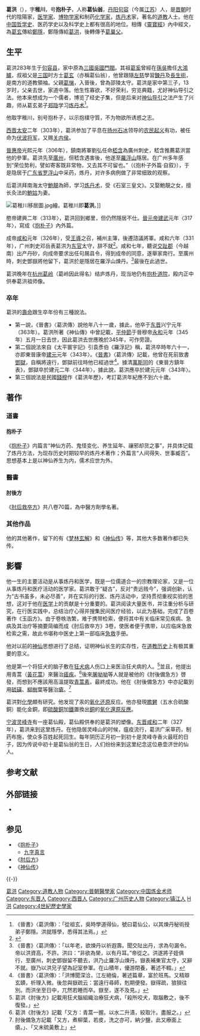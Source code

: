 {{Infobox Taoist<!-- 道教人物信息框 -->
| 圖像            = 葛洪.jpg
| 圖像說明        = 
| 姓名            = 葛洪
| 字              = 稚川
| 號              = 抱朴子
| 出生日期        = 283年 <!-- {{birth date and age|YYYY|MM|DD}} 或 {{birth date|YYYY|MM|DD}} -->
| 出生地          = [[西晉|西晉]][[丹阳|丹阳]][[句容|句容]]（今属[[江苏|江苏]]）
| 逝世日期        = {{Death year and age|343|283}}
| 逝世地点        = [[东晋|东晋]][[丹阳|丹阳]][[句容|句容]]（今属[[江苏|江苏]]）
| 居住地          = [[句容|句容]]
| 籍貫            = 
| 公民權          =
| 國籍            =  
| 種族            =  [[汉族|汉族]]
| 著名成就        = [[医学|医学]]、[[炼丹术|炼丹术]]
| 宗派            = 
| 呼號            = 葛仙翁
| 修行法門        = 
| 頭銜            = 
| 教育程度        = 
| 修煉地          = 
| 師承            = 
| 徒弟與學生      = 
| 何者的化身與轉世= 
| 轉世為          = 
| 傳人            = 
| 著作            = 
《[[抱朴子|抱朴子]]》<br />《[[梦林玄解|梦林玄解]]》<br />《[[神仙传|神仙传]]》<br />《[[肘后救卒方|肘后救卒方]]》
| 獎項            = 
| 簽名            = 
| 備註            = 
}}
{{for|南宋大臣葛洪|葛洪 (南宋)}}
{{道教}}
'''葛洪'''（{{bd|283年||343年|catIdx=G葛}}），字'''稚川'''，号'''抱朴子'''，人称'''葛仙翁'''，[[丹阳|丹阳]][[句容|句容]]（今属[[江苏|江苏]]）人，是[[晋朝|晋朝]]时代的陰陽家，[[医学家|医学家]]、[[博物学家|博物学家]]和制药[[化学家|化学家]]，[[炼丹术|炼丹术]]家，著名的[[道教|道教]]人士。他在[[中国哲学史|中国哲学史]]、医药学史以及科学史上都有很高的地位。相傳《[[靈寶經|靈寶經]]》內中經文，為[[葛玄|葛玄]]傳給[[鄭隱_(西晉)|鄭隱]]，鄭隱傳給[[葛洪|葛洪]]，後轉傳予[[葛巢父|葛巢父]]。

==生平==
葛洪283年生于[[句容县|句容县]]，家中原為[[三國|三國]][[吳國|吳國]][[門閥|門閥]]。其祖[[葛奚|葛奚]]曾經在[[孫吳|孫吳]]擔任[[大鴻臚|大鴻臚]]，叔祖父是[[三国|三国]]时方士[[葛玄|葛玄]]（亦稱葛仙翁），他曾跟隨[[左慈|左慈]]學習[[鍊丹|鍊丹]]及[[長生術|長生術]]，是南方的道教領袖。父親[[葛悌|葛悌]]，入晉後，曾為邵陵太守。葛洪是家中第三子，13岁时，父亲去世，家道中落。他生性寡欲，不好荣利，穷览典籍，尤好神仙导引之法。他本来想成为一个儒者，博览了经史子集，但是后来对[[神仙|神仙]][[导引|导引]]之法产生了兴趣，师从葛玄弟子[[郑隐|郑隐]]学习[[炼丹术|炼丹术]]<ref>《晉書》〈葛洪傳〉：「從祖玄，吳時學道得仙，號曰葛仙公，以其煉丹秘術授弟子鄭隱。洪就隱學，悉得其法焉。」</ref>。

他取字稚川，别号抱朴子，以示抱樸守質，不为物欲所诱惑之志。

[[西晋|西晋]][[太安_(西晋)|太安]]二年（303年），葛洪参加了平息在[[扬州_(古代)|扬州]][[石冰|石冰]]领导的[[农民起义|农民起义]]有功，被任命为[[伏波将军|伏波将军]]，又赐[[关内侯|关内侯]]。

[[晉惠帝|晉惠帝]]光熙元年（306年），鎮南將軍劉弘任命[[嵇含|嵇含]]為廣州刺史，嵇含推薦葛洪當他的參軍。葛洪先至[[廣州|廣州]]，但嵇含遇害後，他遂至[[羅浮山|羅浮山]]隱居。在广州多年感到“荣位势利，譬如寄客既非常物，又去其不可留也。”（《抱朴子外篇·自叙》），于是隐居于[[广东省|广东省]][[罗浮山|罗浮山]]中采药，炼丹，对许多病例做了非常细致的观察。

后葛洪拜南海太守[[鮑靚|鮑靚]]為師，学习[[炼丹术|炼丹术]]，受《石室三皇文》。又娶鮑靚之女，擅长灸法的[[鮑姑|鮑姑]]为妻。

[[File:葛稚川移居圖.jpg|left]]繪。葛稚川即'''葛洪'''。]] 

愍帝建興二年〈313年〉，葛洪回到鄉里，但仍然隱居不仕。[[晉元帝|晉元帝]][[建武_(东晋)|建武]]元年〈317年〉，寫成《[[抱朴子|抱朴子]]》內外篇。

成帝[[咸和_(东晋)|咸和]]元年（326年），受[[王導|王導]]之召，補州主簿，後遷諮議將軍。咸和六年（331年），广州刺史邓岳表葛洪为[[東官郡|东官]]太守，辞不就<ref>{{cite book |author1=张二果 |author2=曾起莘 |coauthors=杨宝霖 |title=崇祯东莞县志 |date=1994-01 |publisher=东莞市人民政府 |location=广东省东莞市 |page=103}}</ref>。咸和七年，聽说[[交趾郡|交趾郡]]（今越南）出产丹砂，向成帝要求出任句屚县令，得到成帝的同意，遂舉家南行。至廣州時，刺史鄧嶽將他留下，葛洪於是隱居在羅浮山煉丹。<ref>《晉書》〈葛洪傳〉：「以年老，欲煉丹以祈遐壽。聞交阯出丹，求為句漏令。帝以洪資高，不許。洪曰：“非欲為榮，以有丹耳。”帝從之。洪遂將子姪俱行，至廣州，刺史鄧嶽留不聽去，洪乃止羅浮山煉丹。嶽表補東官太守，又辭不就。嶽乃以洪兄子望為記室參軍。在山積年，優游閉養，著述不輟。」</ref>最後在此過世。

葛洪晚年在[[杭州|杭州]][[葛岭|葛岭]]（葛岭因此得名）结庐炼丹，现当地仍有[[抱朴道院|抱朴道院]]，殿内正中供奉葛洪祖师像。

=== 卒年 ===
葛洪的[[壽命|壽命]]跟生卒年份有三種說法。
* 第一說，《晉書》〈葛洪傳〉說他年八十一歲，據此，他卒于[[东晋|东晋]]兴宁元年（363年）。葛洪所著《神仙傳》中曾記載，[[平仲節|平仲節]]于晉穆帝[[永和_(晉穆帝)|永和]]元年（345年）五月一日去世，因此葛洪去世應晚於345年，可作旁證。
* 第二個說法來自《太平寰宇記》引袁彥伯《羅浮記》稱，葛洪卒時年六十一，亦即東晉康帝[[建元_(东晋)|建元]]元年〈343年〉。《[[晉書|晉書]]》〈葛洪傳〉記載，他曾在死前致書[[鄧獄|鄧獄]]，自稱將遠行，鄧獄前往時他已經過世<ref>《晉書》〈葛洪傳〉：「洪博聞深洽，江左絕倫，著述篇章，富於班馬。又精辯玄賾，析理入微。後忽與嶽疏云：當遠行尋師，剋期便發。嶽得疏，狼狽往別。而洪坐至日中，兀然若睡而卒。嶽至，遂不及見。」</ref>。據清[[萬斯同|萬斯同]]的《東晉方鎮年表》，鄧獄卒於建元二年〈344年〉，據此說，葛洪應卒於建元元年〈343年〉。
* 第三個說法是民國[[錢穆|錢穆]]作《葛洪年歷》，考訂葛洪年紀應不到六十歲。

== 著作 ==
=== 道書 ===
==== 抱朴子 ====
《[[抱朴子|抱朴子]]》内篇言“神仙方药、鬼怪变化、养生延年、禳邪却货之事”，并具体记载了炼丹方法，为现存历史时期较早的炼丹术著作；外篇言“人间得失、世事臧否”。思想基本上是以神仙养生为内，儒术应世为外。

=== 醫書 ===
==== 肘後方 ====
《[[肘后救卒方|肘后救卒方]]》共八卷70篇，為中醫方劑學名著。

=== 其他作品 ===
他的其他著作，留下的有《[[梦林玄解|梦林玄解]]》和《[[神仙传|神仙传]]》等，其他大多数著作都已失传。

==影響==
他一生的主要活动是从事炼丹和医学，既是一位儒道合一的宗教理论家，又是一位从事炼丹和医疗活动的医学家。葛洪敢于“疑古”，反对“贵远贱今”，强调创新，认为“古书虽多，未必尽善”，并在实际的行医、炼丹活动中，坚持贯彻重视实验的思想，这对于他在[[医学|医学]]上的贡献是十分重要的。葛洪阅读大量医书，并注重分析与研究，在行医实践中，总结治疗心得并搜集民间医疗经验，以此为基础，完成了百卷著作《玉函方》。由于卷帙浩繁，难于携带检索，便将其中有关临床常见疾病、急病及其治疗等摘要简编而成《肘后救卒方》3卷，使医者便于携带，以应临床急救检索之需，故此书堪称中医史上第一部临床[[急救|急救]]手册。

他对以前的[[神仙|神仙]]思想进行了总结，证明神仙长生的实存性，在[[道教历史|道教历史]]上有极其重要的意义。

他是第一个将狂犬的脑子敷在[[狂犬病|狂犬病]]人伤口上来医治狂犬病的人。<ref>葛洪《肘後方》記載用狂犬腦組織治療狂犬病，「殺所咬犬，取腦敷之，後不復發。」</ref>並且，他提出用青蒿（[[黃花蒿|黃花蒿]]）來醫治[[瘧疾|瘧疾]]。<ref>葛洪《肘後方》記載「又方：青蒿一握。以水二升漬，絞取汁。盡服之。」</ref>後來[[屠呦呦|屠呦呦]]等人就是被他的《肘後備急方》啓發，而想到不應該用高溫提取[[青蒿素|青蒿素]]，最終成功。他在《肘後備急方》中亦記載到用[[硫磺|硫磺]]、[[柳樹|柳樹]]葉等醫治[[瘡|瘡]]。<ref>肘後備急方記載「又方，煮柳葉，若皮，洗之亦可，納少鹽，此又療面上瘡。」、「又末硫黃敷上」</ref>

葛洪對[[化學|化學]]頗有研究。他发现了汞的[[氧化|氧化]][[还原|还原]]反应。他亦發現[[膽礬|膽礬]]（五水合硫酸銅）能化金銅，即[[硫酸銅|硫酸銅]]加[[鐵|鐵]]置換出[[銅|銅]]的[[氧化還原反應|氧化還原反應]]。

[[宁波|宁波]][[灵峰寺|灵峰寺]]有一座葛仙殿，葛仙殿供奉的是葛洪的塑像。[[东晋|东晋]][[咸和_(东晋)|咸和]]二年（327年），葛洪来到这里炼丹。在他隐居灵峰山的时候，瘟疫流行，葛洪广采草药，制药布施，使众多百姓起死回生。每年阴历正月初一到初十是灵峰寺香火最旺的日子，因为传说中初十是葛仙翁的生日，人们纷纷来到这里纪念这位悬壶济世的仙人。

== 参考文献 ==
{{Reflist}}

== 外部链接 ==
* {{Wikisource author-inline}}

== 参见 ==
{{Portal|人物|道教|化学|医学|中国}}
* 《[[抱朴子|抱朴子]]》
** [[九字真言|九字真言]]
* 《[[肘后方|肘后方]]》
* 《[[神仙传|神仙传]]》

{{-}}
{{Authority control}}

{{DEFAULTSORT:Ge葛}}
[[Category:葛洪|]]
[[Category:道教人物|Category:道教人物]]
[[Category:晉朝醫學家|Category:晉朝醫學家]]
[[Category:中国炼金术师|Category:中国炼金术师]]
[[Category:东晋人|Category:东晋人]]
[[Category:西晋人|Category:西晋人]]
[[Category:广州历史人物|Category:广州历史人物]]
[[Category:镇江人|Category:镇江人]]
[[Category:葛姓|H洪]]
[[Category:4世紀歷史學家|Category:4世紀歷史學家]]